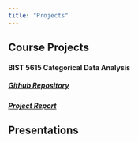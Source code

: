 ```yaml
---
title: "Projects"
---
```


## Course Projects

#### BIST 5615 Categorical Data Analysis
##### [Github Repository](https://github.com/Sana-Gupta3/bist5615)
##### [Project Report](projects/BIST_Project_Report-2.pdf)

## Presentations

